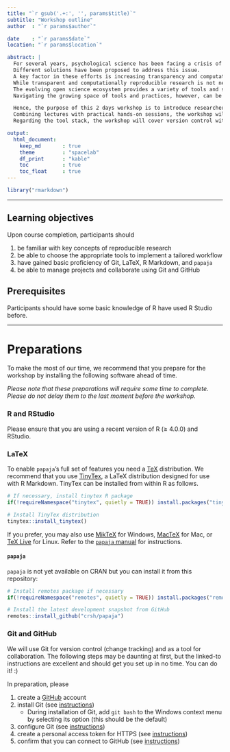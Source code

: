 ```yaml
---
title: "`r gsub('.+:', '', params$title)`"
subtitle: "Workshop outline"
author  : "`r params$author`"

date    : "`r params$date`"
location: "`r params$location`"

abstract: |
  For several years, psychological science has been facing a crisis of confidence fueled by concerns about low rates of successful replications of empirical findings.
  Different solutions have been proposed to address this issue.
  A key factor in these efforts is increasing transparency and computational reproducibility of psychological research.
  While transparent and computationally reproducible research is not necessarily more replicable, it facilitates replication attempts and helps to foster trust in empirical findings.
  The evolving open science ecosystem provides a variety of tools and services that can be used to implement reproducible research practices.
  Navigating the growing space of tools and practices, however, can be a daunting task.

  Hence, the purpose of this 2 days workshop is to introduce researchers to the essential components of tailored reproducible research workflows as well as the tools for implementing them.
  Combining lectures with practical hands-on sessions, the workshop will focus on data analysis, reporting of results, and sharing data and materials.
  Regarding the tool stack, the workshop will cover version control with Git and writing reports with RMarkdown as key components of a reproducible research workflow, but will also introduce other tools, such as the Open Science Framework (OSF), Docker, and Binder.

output:
  html_document:
    keep_md       : true
    theme         : "spacelab"
    df_print      : "kable"
    toc           : true
    toc_float     : true
---
```


```r
library("rmarkdown")
```

---

## Learning objectives

Upon course completion, participants should

1. be familiar with key concepts of reproducible research
2. be able to choose the appropriate tools to implement a tailored workflow
3. have gained basic proficiency of Git, LaTeX, R Markdown, and `papaja`
4. be able to manage projects and collaborate using Git and GitHub

## Prerequisites

Participants should have some basic knowledge of R have used R Studio before.

---

# Preparations

To make the most of our time, we recommend that you prepare for the workshop by installing the following software ahead of time.

*Please note that these preparations will require some time to complete. Please do not delay them to the last moment before the workshop.*

### R and RStudio

Please ensure that you are using a recent version of R ($\geq$ 4.0.0) and RStudio.

### LaTeX

To enable `papaja`'s full set of features you need a [TeX](http://de.wikipedia.org/wiki/TeX) distribution.
We recommend that you use [TinyTex](https://yihui.name/tinytex/), a LaTeX distribution designed for use with R Markdown.
TinyTex can be installed from within R as follows.

```r
# If necessary, install tinytex R package
if(!requireNamespace("tinytex", quietly = TRUE)) install.packages("tinytex")

# Install TinyTex distribution
tinytex::install_tinytex()
```

If you prefer, you may also use [MikTeX](http://miktex.org/) for Windows, [MacTeX](https://tug.org/mactex/) for Mac, or [TeX Live](http://www.tug.org/texlive/) for Linux.
Refer to the [`papaja` manual](https://crsh.github.io/papaja_man/introduction.html#getting-started) for instructions.


#### `papaja`

`papaja` is not yet available on CRAN but you can install it from this repository:

```r
# Install remotes package if necessary
if(!requireNamespace("remotes", quietly = TRUE)) install.packages("remotes")

# Install the latest development snapshot from GitHub
remotes::install_github("crsh/papaja")
```



### Git and GitHub

We will use Git for version control (change tracking) and as a tool for collaboration.
The following steps may be daunting at first, but the linked-to instructions are excellent and should get you set up in no time.
You can do it! :)

In preparation, please

1. create a [GitHub](https://github.com) account
2. install Git (see [instructions](https://happygitwithr.com/install-git.html))
    - During installation of Git, add `git bash` to the Windows context menu by selecting its option (this should be the default)
3. configure Git (see [ instructions](https://happygitwithr.com/hello-git.html))
2. create a personal access token for HTTPS (see [instructions](https://happygitwithr.com/https-pat.html))
4. confirm that you can connect to GitHub (see [instructions](https://happygitwithr.com/push-pull-github.html))
